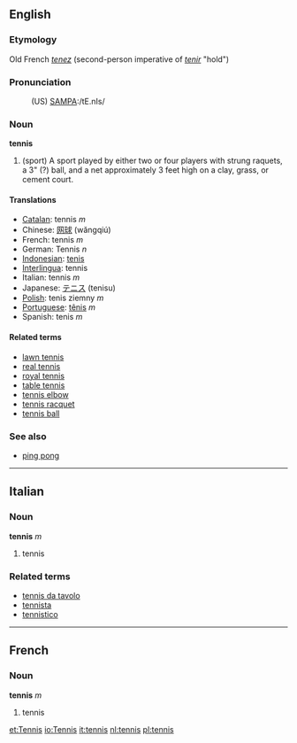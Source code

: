 ==English==
===Etymology===
Old French ''[[tenez]]'' (second-person imperative of ''[[tenir]]'' "hold")
=== Pronunciation ===
:(US) [[Pronunciation guide|SAMPA]]:/tE.nIs/

=== Noun ===
'''tennis'''
# (sport) A sport played by either two or four players with strung raquets, a 3" (?) ball, and a net approximately 3 feet high on a clay, grass, or cement court.

==== Translations ====
*[[Catalan]]: tennis ''m''
*Chinese: [[网球]] (wăngqiú)
*French: tennis ''m''
*German: Tennis ''n''
*[[Indonesian]]: [[tenis]]
*[[Interlingua]]: tennis
*Italian: tennis ''m''
*Japanese: [[テニス]] (tenisu)
*[[Polish]]: tenis ziemny ''m''
*[[Portuguese]]: [[tênis]] ''m''
*Spanish: tenis ''m''

==== Related terms ====
*[[lawn tennis]]
*[[real tennis]]
*[[royal tennis]]
*[[table tennis]]
*[[tennis elbow]]
*[[tennis racquet]]
*[[tennis ball]]

===See also===
*[[ping pong]]

----

==Italian==
===Noun===
'''tennis''' ''m''

# tennis

===Related terms===
*[[tennis da tavolo]]
*[[tennista]]
*[[tennistico]]

----

==French==
===Noun===
'''tennis''' ''m''
# tennis

[[et:Tennis]]
[[io:Tennis]]
[[it:tennis]]
[[nl:tennis]]
[[pl:tennis]]